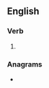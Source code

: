 ==English==

===Verb===
{{head|en|verb form}}

# {{present participle of|deify|lang=en|nocat=1}}

===Anagrams===
* {{anagrams|en|a=defgiiny|edifying}}